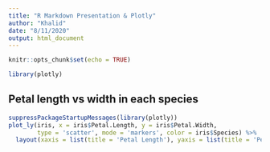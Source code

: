 ```yaml
---
title: "R Markdown Presentation & Plotly"
author: "Khalid"
date: "8/11/2020"
output: html_document
---
```


```r
knitr::opts_chunk$set(echo = TRUE)
```
```r

library(plotly)
```
## Petal length vs width in each species
  
```r
suppressPackageStartupMessages(library(plotly))
plot_ly(iris, x = iris$Petal.Length, y = iris$Petal.Width, 
        type = 'scatter', mode = 'markers', color = iris$Species) %>% 
  layout(xaxis = list(title = 'Petal Length'), yaxis = list(title = 'Petal Width'))
```

